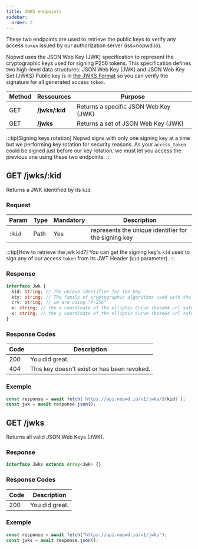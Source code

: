 ```yaml
---
title: JWKS endpoints
sidebar:
  order: 2
---
```


These two endpoints are used to retrieve the public keys to verify any access `token` issued by our authorization server (iss=nopwd.io).

Nopwd uses the JSON Web Key (JWK) specification to represent the cryptographic keys used for signing P256 tokens. This specification defines two high-level data structures: JSON Web Key (JWK) and JSON Web Key Set (JWKS)
Public key is in [the JWKS Format](https://tools.ietf.org/html/rfc7517) so you can verify the signature for all generated access `token`.

| Method | Ressources      | Purpose                               |
| ------ | --------------- | ------------------------------------- |
| GET    | **/jwks/\:kid** | Returns a specific JSON Web Key (JWK) |
| GET    | **/jwks**       | Returns a set of JSON Web Key (JWK)   |

:::tip[Signing keys rotation]
Nopwd signs with only one signing key at a time but we performing key rotation for security reasons. As your `access_token` could be signed just before our key rotation, we must let you access the previous one using these two endpoints.
:::

## GET /jwks/\:kid

Returns a JWK identified by its `kid`.

### Request

| Param  | Type | Mandatory | Description                                          |
| ------ | ---- | --------- | ---------------------------------------------------- |
| `:kid` | Path | Yes       | represents the unique identifier for the signing key |

:::tip[How to retrieve the jwk kid?]
You can get the signing key's `kid` used to sign any of our access `token` from its JWT Header (`kid` parameter).
:::

### Response

```ts
interface Jwk {
  kid: string; // The unique identifier for the key
  kty: string; // The family of cryptographic algorithms used with the key (we are using EC)
  crv: string; // we are using "P-256"
  x: string; // the x coordinate of the elliptic Curve (base64 url safe)
  x: string; // the y coordinate of the elliptic Curve (base64 url safe)
}
```

### Response Codes

| Code | Description                                 |
| ---- | ------------------------------------------- |
| 200  | You did great.                              |
| 404  | This key doesn't exist or has been revoked. |

### Exemple

```ts
const response = await fetch(`https://api.nopwd.io/v1/jwks/${kid}`);
const jwk = await response.json();
```

## GET /jwks

Returns all valid JSON Web Keys (JWK).

### Response

```ts
interface Jwks extends Array<Jwk> {}
```

### Response Codes

| Code | Description    |
| ---- | -------------- |
| 200  | You did great. |

### Exemple

```ts
const response = await fetch("https://api.nopwd.io/v1/jwks");
const jwks = await response.json();
```
